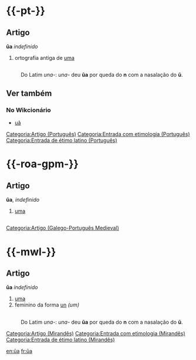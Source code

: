 ={{-pt-}}=
==Artigo==
{{flex.pt|ms=ũu|mp=ũus|fs=ũa|fp=ũas}}
'''ũa''' ''indefinido''
# ortografia antiga de [[uma]]

=={{etimologia|pt}}==
: Do Latim ''una-'': ''una-'' deu '''ũa''' por queda do '''n''' com a nasalação do '''ũ'''.

==Ver também==
===No Wikcionário===
* [[uã]]

[[Categoria:Artigo (Português)]]
[[Categoria:Entrada com etimologia (Português)]]
[[Categoria:Entrada de étimo latino (Português)]]


={{-roa-gpm-}}=
==Artigo==
{{flex.roa-gpm|ms=ũu|mp=ũus|fs=ũa|fp=ũas}}
'''ũa''', ''indefinido''
# [[uma]]

=={{etimologia|roa-gpm}}==
{{etimo2|la|una|roa-gpm}}

[[Categoria:Artigo (Galego-Português Medieval)]]


={{-mwl-}}=
==Artigo==
'''ũa''' ''indefinido''
# [[uma]]
# feminino da forma [[un]] ''(um)''

=={{etimologia|mwl}}==
: Do Latim ''una-'': ''una-'' deu '''ũa''' por queda do '''n''' com a nasalação do '''ũ'''.

[[Categoria:Artigo (Mirandês)]]
[[Categoria:Entrada com etimologia (Mirandês)]]
[[Categoria:Entrada de étimo latino (Mirandês)]]

[[en:ũa]]
[[fr:ũa]]
